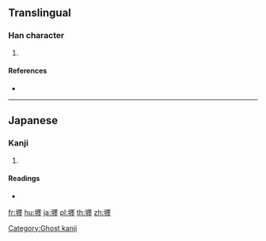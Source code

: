 ==Translingual==

===Han character===
{{Han char|rn=32|rad=土|as=17|sn=20|four=|canj=GMWG,XGMWG|ids=⿰土㕓}}

# {{defn|Han|sort=土17}}

====References====
* {{Han ref|kx=0242.191|hdz=10501.041|uh=58E5|ud=22757}}

----

==Japanese==

===Kanji===
{{ja-kanji|grade=|rs=土17}}

# {{defn|lang=ja|sort=土17}}

====Readings====
* {{ja-readings|on=[[てん]] (ten)|kun=}}

[[Category:Ghost kanji]]

[[fr:壥]]
[[hu:壥]]
[[ja:壥]]
[[pl:壥]]
[[th:壥]]
[[zh:壥]]